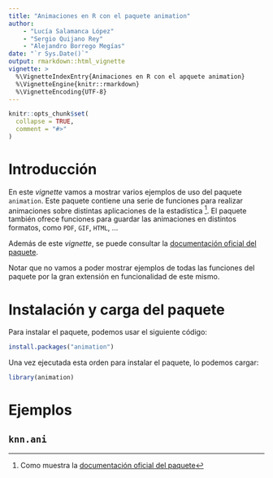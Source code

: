 ```yaml
---
title: "Animaciones en R con el paquete animation"
author:
    - "Lucía Salamanca López"
    - "Sergio Quijano Rey"
    - "Alejandro Borrego Megías"
date: "`r Sys.Date()`"
output: rmarkdown::html_vignette
vignette: >
  %\VignetteIndexEntry{Animaciones en R con el apquete animation}
  %\VignetteEngine{knitr::rmarkdown}
  %\VignetteEncoding{UTF-8}
---
```


<!-- Este codigo es necesario para inicializar el documento tipo Vignette -->
```r
knitr::opts_chunk$set(
  collapse = TRUE,
  comment = "#>"
)
```

# Introducción

En este *vignette* vamos a mostrar varios ejemplos de uso del paquete `animation`. Este paquete contiene una serie de funciones para realizar animaciones sobre distintas aplicaciones de la estadística ^[Como muestra la [documentación oficial del paquete](https://cran.r-project.org/web/packages/animation/animation.pdf)]. El paquete también ofrece funciones para guardar las animaciones en distintos formatos, como `PDF`, `GIF`, `HTML`, ...

Además de este *vignette*, se puede consultar la [documentación oficial del paquete](https://cran.r-project.org/web/packages/animation/animation.pdf).

Notar que no vamos a poder mostrar ejemplos de todas las funciones del paquete por la gran extensión en funcionalidad de este mismo.

# Instalación y carga del paquete

Para instalar el paquete, podemos usar el siguiente código:

```r
install.packages("animation")
```

Una vez ejecutada esta orden para instalar el paquete, lo podemos cargar:

```r
library(animation)
```

# Ejemplos

## `knn.ani`


